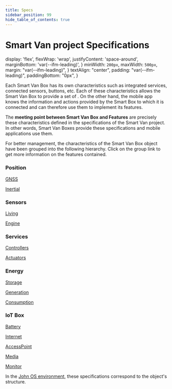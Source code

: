 ```yaml
---
title: Specs
sidebar_position: 99
hide_table_of_contents: true
---
```


# Smart Van project Specifications


  display: 'flex',
  flexWrap: 'wrap',
  justifyContent: 'space-around',
  marginBottom: 'var(--ifm-leading)',
}
  minWidth: `200px`,
  maxWidth: `500px`,
  margin: "var(--ifm-leading)",
}
  textAlign: "center",
  padding: "var(--ifm-leading)",
  paddingBottom: "0px",
}

Each Smart Van Box has its own characteristics such as integrated services,
connected sensors, buttons, etc. Each of these characteristics allows the Smart
Van Box to provide a set of <MapFeatures />. On the other hand, the mobile app
knows the information and actions provided by the Smart Box to which it is
connected and can therefore use them to implement its features.

The **meeting point between Smart Van Box and Features** are precisely these
characteristics defined in the specifications of the Smart Van project. In other
words, Smart Van Boxes provide these specifications and mobile applications use
them.

<ImageClickable
  src="/img/specs/specs_diagram.png"
  width="50%"
  alt="SmartVan's Software diagram" />

For better management, the characteristics of the Smart Van Box object have been
grouped into the following hierarchy. Click on the group link to get more
information on the features contained.

<div style={div_style}>
  <Card sx={card_style}>
    <div style={card_div_style}>
      <h3>Position</h3>
      <p><a href="/docs/specs/position/gnss">GNSS</a></p>
      <p><a href="/docs/specs/position/inertial">Inertial</a></p>
    </div>
  </Card>
  <Card sx={card_style}>
    <div style={card_div_style}>
      <h3>Sensors</h3>
      <p><a href="/docs/specs/sensors/living">Living</a></p>
      <p><a href="/docs/specs/sensors/living">Engine</a></p>
    </div>
  </Card>
  <Card sx={card_style}>
    <div style={card_div_style}>
      <h3>Services</h3>
      <p><a href="/docs/specs/services/controllers">Controllers</a></p>
      <p><a href="/docs/specs/services/actuators">Actuators</a></p>
    </div>
  </Card>
  <Card sx={card_style}>
    <div style={card_div_style}>
      <h3>Energy</h3>
      <p><a href="/docs/specs/energy/storage">Storage</a></p>
      <p><a href="/docs/specs/energy/generation">Generation</a></p>
      <p><a href="/docs/specs/energy/consumption">Consumption</a></p>
    </div>
  </Card>
  <Card sx={card_style}>
    <div style={card_div_style}>
      <h3>IoT Box</h3>
      <p><a href="/docs/specs/iot/battery">Battery</a></p>
      <p><a href="/docs/specs/iot/internet">Internet</a></p>
      <p><a href="/docs/specs/iot/accesspoint">AccessPoint</a></p>
      <p><a href="/docs/specs/iot/media">Media</a></p>
      <p><a href="/docs/specs/iot/monitor">Monitor</a></p>
    </div>
  </Card>
</div>


In the [John OS environment](https://docs.johnosproject.org), these
specifications correspond to the object's structure.

<!--

Explain "Generic vs Specific" approach

Energy > Generation > Generator
    (SolarPanels|Vehicle|PowerWall|Multiple)
    info about which system is charging the battery
Energy > Consumer
    info about single energy's consumer (each service + inverter)
Waters > Tank Weight 0-N
    info about weight sensor for tanks (but also min, max and percentage)
Waters > Tank Level 0-N
    info about level sensor for tanks (but also ?min, ?max and percentage)
-->